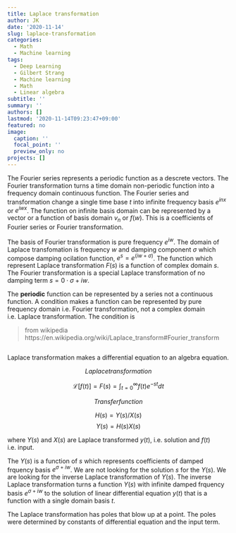 ```yaml
---
title: Laplace transformation
author: JK
date: '2020-11-14'
slug: laplace-transformation
categories:
  - Math
  - Machine learning
tags:
  - Deep Learning
  - Gilbert Strang
  - Machine learning
  - Math
  - Linear algebra
subtitle: ''
summary: ''
authors: []
lastmod: '2020-11-14T09:23:47+09:00'
featured: no
image:
  caption: ''
  focal_point: ''
  preview_only: no
projects: []
---
```


The Fourier series represents a periodic function as a descrete vectors. The Fourier transformation turns a time domain non-periodic function into a frequency domain continuous function. The Fourier series and transformation change a single time base $t$ into infinite frequency basis $e^{inx}$ or $e^{iwx}$. The function on infinite basis domain can be represented by a vector or a function of basis domain $v_{n}$ or $f(w)$. This is a coefficients of Fourier series or Fourier transformation. 

The basis of Fourier transformation is pure frequency $e^{iw}$. The domain of Laplace transfomation is frequency $w$ and damping component $\sigma$ which compose damping ocilation function, $e^{s} = e^{(iw+\sigma)}$. The function which represent Laplace transformation $F(s)$ is a function of complex domain $s$. The Fourier transformation is a special Laplace transformation of no damping term $s = 0 \cdot \sigma +iw$.  

The **periodic** function can be represented by a series not a continuous function. A condition makes a function can be represented by pure frequency domain i.e. Fourier transformation, not a complex domain i.e. Laplace transformation. The condition is

> from wikipedia https://en.wikipedia.org/wiki/Laplace_transform#Fourier_transform

<math>\begin{align}
  \widehat{f}(\omega) &= \mathcal{F}\{f(t)\} \\[4pt]
                  &= \mathcal{L}\{f(t)\}|_{s = i\omega}  =  F(s)|_{s = i \omega} \\[4pt]
                  &= \int_{-\infty}^\infty e^{-i \omega t} f(t)\,dt~.
\end{align}</math>  

Laplace transformation makes a differential equation to an algebra equation.  

$$Laplace transformation$$

$$
\mathcal{L}[f(t)] = F(s) = \int_{t=0}^{\infty} f(t)e^{-st}dt
$$

$$Transfer function$$

$$
H(s) = Y(s)/X(s)
$$
$$
Y(s) = H(s)X(s)  
$$

where $Y(s)$ and $X(s)$ are Laplace transformed $y(t)$, i.e. solution and $f(t)$ i.e. input.  

The $Y(s)$ is a function of $s$ which represents coefficients of damped frquency basis $e^{\sigma + iw}$. We are not looking for the solution $s$ for the $Y(s)$. We are looking for the inverse Laplace transformation of $Y(s)$. The inverse Laplace transformation turns a function $Y(s)$ with infinite damped frquency basis $e^{\sigma + iw}$ to the solution of linear differential equation $y(t)$ that is a function with a single domain basis $t$.

The Laplace transformation has poles that blow up at a point. The poles were determined by constants of differential equation and the input term. 


